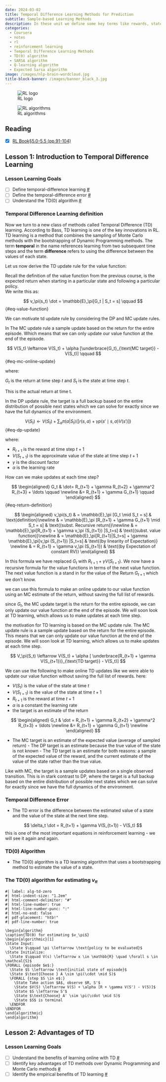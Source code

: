 ```yaml
---
date: 2024-03-02
title: Temporal Difference Learning Methods for Prediction
subtitle: Sample-based Learning Methods
description: In these unit we define some key terms like rewards, states, action, value functions, action values functions. Then we consider at the the multi-armed bandit problem leading to exploration explotation dillema, the epsilon greedy algorithm.
categories:
  - Coursera
  - notes
  - rl
  - reinforcement learning
  - Temporal Difference Learning Methods
  - TD(0) algorithm
  - SARSA algorithm
  - Q-learning algorithm
  - Expected Sarsa algorithm
image: /images/nlp-brain-wordcloud.jpg
title-block-banner: /images/banner_black_3.jpg
---
```


![RL logo](img/logo.png){.column-margin} 

![RL algorithms](img/alg_selector.png){.column-margin group="slides"}


::: {.callout-tip collapse="true"}
## Reading {.unnumbered}

-   [x] [RL Book§5.0-5.5 (pp.91-104)](http://incompleteideas.net/book/RLbook2020.pdf#page=91)
:::

## Lesson 1: Introduction to Temporal Difference Learning

::: callout-info
### Lesson Learning Goals {.unnumbered}

-   [ ] Define temporal-difference learning [\#](#sec-l1g1)
-   [ ] Define the temporal-difference error [\#](#sec-l1g2)
-   [ ] Understand the TD(0) algorithm [\#](#sec-l1g3)
:::

### Temporal Difference Learning definition

Now we turn to a new class of methods called Temporal Difference (TD) learning. According to Bass, TD learning is one of the key innovations in RL. TD learning is a method that combines the sampling of Monte Carlo methods with the bootstrapping of Dynamic Programming methods. The term **temporal** in the name references learning from two subsequent time steps and the term **difference** refers to using the difference between the values of each state.

Let us now derive the TD update rule for the value function:

Recall the definition of the value function from the previous course, is the expected return when starting in a particular state and following a particular policy.\
We write this as:

$$
v_\pi(s_t) \dot = \mathbb{E}_\pi[G_t | S_t = s] \qquad
$$ {#eq-value-function}

We can motivate td update rule by considering the DP and MC update rules.

In The MC update rule a sample update based on the return for the entire episode. Which means that we can only update our value function at the end of the episode.

$$
V(S_t) \leftarrow V(S_t) + \alpha [\underbrace{G_t}_{\text{MC target}} -V(S_t)]  \qquad
$$ {#eq-mc-online-update}

where:

$G_t$ is the return at time step $t$ and $S_t$ is the state at time step $t$.

This is the actual return at time t.

In the DP update rule, the target is a full backup based on the entire distribution of possible next states which we can solve for exactly since we have the full dynamics of the environment.

$$
V(S_t) \leftarrow V(S_t) + \sum_a\pi(a|S_t) ([r(s,a) + \gamma p(s'\mid s,a) V(s')]) \qquad
$$ {#eq-dp-update}

where:

-   $R_{t+1}$ is the reward at time step $t+1$
-   $V(S_{t+1})$ is the approximate value of the state at time step $t+1$
-   $\gamma$ is the discount factor
-   $\alpha$ is the learning rate

How can we make updates at each time step?

$$
\begin{aligned}
G_t & \dot= R_{t+1} + \gamma R_{t+2} + \gamma^2 R_{t+3} + \ldots \qquad \newline
         &= R_{t+1} + \gamma G_{t+1} \qquad
\end{aligned}
$$ {#eq-return-definition}

$$
\begin{aligned}
v_\pi(s_t)  & = \mathbb{E}_\pi [G_t \mid S_t = s] & \text{definition}\newline
          & = \mathbb{E}_\pi [R_{t+1} + \gamma G_{t+1} \mid S_t = s] & \text{(subst. Recursive return)}\newline
          & = \mathbb{E}_\pi[R_{t+1} + \gamma v_\pi (S_{t+1}) |S_t=s]    & \text{(subst. value function)}\newline
          & = \mathbb{E}_\pi[R_{t+1}|S_t=s]  + \gamma \mathbb{E}_\pi[v_\pi (S_{t+1}) |S_t=s] & \text{(by linearity of Expectation)} \newline
          & = R_{t+1} + \gamma v_\pi (S_{t+1}) & \text{(by Expectation of constant RV)}
\end{aligned}
$$

In this formula we have replaced $G_t$ with $R_{t+1} + \gamma V(S_{t+1})$. We now have a recursive formula for the value functions in terms of the next value function. The next value function is a stand in for the value of the Return $G_{t+1}$ which we don't know.

we can use this formula to make an online update to our value function using an MC estimate of the return, without saving the full list of rewards.

since $G_t$, the MC update target is the return for the entire episode, we can only update our value function at the end of the episode. We will soon look at TD learning, which allows us to make updates at each time step.

the motivation for TD learning is based on the MC update rule. The MC update rule is a sample update based on the return for the entire episode. This means that we can only update our value function at the end of the episode. We will soon look at TD learning, which allows us to make updates at each time step.

$$
V_\pi(S_t) \leftarrow V(S_t) + \alpha [
\underbrace{R_{t+1} + \gamma V(S_{t+1})}_{\text{TD target}} - V(S_t)]
$$

We can use the following to make online TD updates like we were able to update our value function without saving the full list of rewards. here:

-   $V(S_t)$ is the value of the state at time $t$
-   $V(S_{t+1})$ is the value of the state at time $t+1$
-   $R_{t+1}$ is the reward at time $t+1$
-   $\alpha$ is a constant the learning rate
-   the target is an estimate of the return

$$
\begin{aligned}
G_t & \dot = R_{t+1} + \gamma R_{t+2} + \gamma^2 R_{t+3} + \ldots \newline
&= R_{t+1} + \gamma G_{t+1} \newline
\end{aligned}
$$

-   The MC target is an estimate of the expected value (average of sampled return) - The DP target is an estimate because the true value of the state is not known - The TD target is an estimate for both reasons: a sample of the expected value of the reward, and the current estimate of the value of the state rather than the true value.

Like with MC, the target is a sample updates based on a single observed transition. This is in stark contrast to DP, where the target is a full backup based on the entire distribution of possible next states which we can solve for exactly since we have the full dynamics of the environment.

### Temporal Difference Error

-   The TD error is the difference between the estimated value of a state and the value of the state at the next time step.

$$
\delta_t \dot = R_{t+1} + \gamma V(S_{t+1}) - V(S_t)
$$ this is one of the most important equations in reinforcement learning - we will see it again and again.

### TD(0) Algorithm

-   The TD(0) algorithm is a TD learning algorithm that uses a bootstrapping method to estimate the value of a state.

::: callout-note
### The TD(0) algorithm for estimating $v_\pi$ {#alg-td0}

``` pseudocode
#| label: alg-td-zero
#| html-indent-size: "1.2em"
#| html-comment-delimiter: "#"
#| html-line-number: true
#| html-line-number-punc: ":"
#| html-no-end: false
#| pdf-placement: "htb!"
#| pdf-line-number: true

\begin{algorithm}
\caption{TD(0) for estimating $v_\pi$}
\begin{algorithmic}[1]
\State Input:
  \State $\qquad \pi \leftarrow \text{policy to be evaluated}$
\State Initialize:
  \State $\qquad V(s) \leftarrow x \in \mathbb{R} \quad \forall s \in \mathcal{S}$
\FORALL {episode $e$:}
  \State $S \leftarrow \text{initial state of episode}$
  \State $\text{Choose } A \sim \pi(\cdot \mid S)$
  \FORALL {step $S \in e$:}
    \State Take action $A$, observe $R, S'$
    \State $V(S) \leftarrow V(S) + \alpha [R + \gamma V(S') - V(S)]$
    \State $S \leftarrow S'$
    \State $\text{Choose} A' \sim \pi(\cdot \mid S)$
    \State $S$ is terminal
  \ENDFOR
\ENDFOR
\end{algorithmic}
\end{algorithm}
```
:::

## Lesson 2: Advantages of TD

::: callout-info
### Lesson Learning Goals {.unnumbered}

-   [ ] Understand the benefits of learning online with TD [\#](#sec-l2g1)
-   [ ] Identify key advantages of TD methods over Dynamic Programming and Monte Carlo methods [\#](#sec-l2g2)
-   [ ] Identify the empirical benefits of TD learning [\#](#sec-l2g3)
:::

